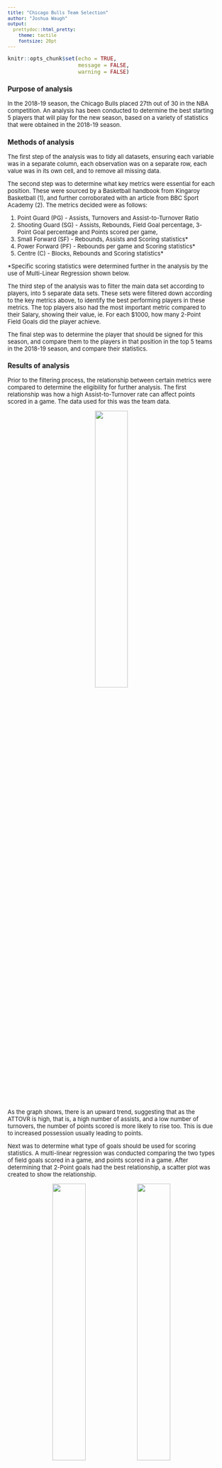 ```yaml
---
title: "Chicago Bulls Team Selection"
author: "Joshua Waugh"
output: 
  prettydoc::html_pretty:
    theme: tactile
    fontsize: 20pt
---
```


```r
knitr::opts_chunk$set(echo = TRUE,
                      message = FALSE,
                      warning = FALSE)

```

<style type="text/css">

body, td {
   font-size: 13px;
}
code.r{
  font-size: 12px;
}
pre {
  font-size: 12px
}
</style>


### Purpose of analysis

In the 2018-19 season, the Chicago Bulls placed 27th out of 30 in the NBA competition. An analysis has been conducted to determine the best starting 5 players that will play for the new season, based on a variety of statistics that were obtained in the 2018-19 season.

### Methods of analysis

The first step of the analysis was to tidy all datasets, ensuring each variable was in a separate column, each observation was on a separate row, each value was in its own cell, and to remove all missing data. 

The second step was to determine what key metrics were essential for each position. These were sourced by a Basketball handbook from Kingaroy Basketball (1), and further corroborated with an article from BBC Sport Academy (2). The metrics decided were as follows:

1. Point Guard (PG) - Assists, Turnovers and Assist-to-Turnover Ratio
2. Shooting Guard (SG) - Assists, Rebounds, Field Goal percentage, 3-Point Goal percentage and Points scored per game,
3. Small Forward (SF) - Rebounds, Assists and Scoring statistics*
4. Power Forward (PF) - Rebounds per game and Scoring statistics*
5. Centre (C) - Blocks, Rebounds and Scoring statistics*

*Specific scoring statistics were determined further in the analysis by the use of Multi-Linear Regression shown below.

The third step of the analysis was to filter the main data set according to players, into 5 separate data sets. These sets were filtered down according to the key metrics above, to identify the best performing players in these metrics. The top players also had the most important metric compared to their Salary, showing their value, ie. For each $1000, how many 2-Point Field Goals did the player achieve.

The final step was to determine the player that should be signed for this season, and compare them to the players in that position in the top 5 teams in the 2018-19 season, and compare their statistics.

### Results of analysis

Prior to the filtering process, the relationship between certain metrics were compared to determine the eligibility for further analysis. The first relationship was how a high Assist-to-Turnover rate can affect points scored in a game. The data used for this was the team data. 

<center>

![](figs/team_ATTOVR_vs_PTS-per-game.jpeg){width=40%}

</center>

As the graph shows, there is an upward trend, suggesting that as the ATTOVR is high, that is, a high number of assists, and a low number of turnovers, the number of points scored is more likely to rise too. This is due to increased possession usually leading to points.

Next was to determine what type of goals should be used for scoring statistics. A multi-linear regression was conducted comparing the two types of field goals scored in a game, and points scored in a game. After determining that 2-Point goals had the best relationship, a scatter plot was created to show the relationship.

<center>

![](figs/MLR_scoring.jpeg){width=40%} ![](figs/ind_2XP-per-game_vs_PTS-per-game.jpeg){width=40%}

</center>

These graphs both indicate that a large proportion of the team's points originate from 2-Point Goals.

Finally, a graph was drawn to show how frequently goals were scored after rebounds, specifically 2-Point Goals. This type of goal was chosen due to the fact that the ball would most likely been obtained in the key, thus 2-Point goals being the more frequently scored points in that zone.

<center>

![](figs/ind_X2P-per-game_vs_RBG.jpeg){width=40%}

</center>

The trend indicates that as rebounds per game, so does 2-Point goals, following the above hypothesis.

#### Point Guard

After filtering point guard players by those that were above average for assists, below average for turnovers and above average for ATTOVR, the data set was narrowed to the top 9 players. Although the top player, `Tyus Jones` had the best ATTOVR, the player I recommend chosing is `Monte Morris`, due to having a high ATTOVR, and also being quite a strong point scorer, scoring almost double the number of points over the season than Jones. Although shooting is not essential for a Point Guard, it will still be helpful to have a 5th player that is a strong pointscorer. When compared to players in the top 5 teams for ATTOVR, of which is is in one, he is the #1 Point Guard, as well as rating high for AST and Points, and relative to assists, has one of the lowest turnovers. Alongside this, at `$1,349,383`, he is one of the cheapest Point Guards in both the Top 5 teams as well as the top 9 filtered point guards.

#### Shooting Guard

To filter out the best shooting guard players, there were a few metrics that were observed. First was selecting the players that were above average in Field Goal Percentage and 3-Point Percentage. The data was then filtered by above average points per game and rebounds per game, leaving the data with 15 players. Alongside this, a general Points Percentage metric was created to show what percentage of points the player scored overall. The player chosen was `Bradley Beal`. He is the top scorer in points per game statistics, and is ranked high in all other metrics. When compared to the players in the top 5 teams to the points he scores per game, he is the top point scorer, scoring 4 points more per game than the second placed player. He is a more expensive player, at `$25,434,262`, however, due to his great statistics, he should prove beneficial for the team.

#### Small Forward

To determine the player best suited for the small forward position, the metrics that were used to refine the data were rebounds, assists and 2-Point Goals (as per results from the multilinear regression above). Another metric was also created, the Rebound-to-2-Point-Goal (RTPG) Ratio. This was to determine the likelihood a 2-Point Goal being scored off the back of an offensive rebound. After the top 11 players were finalised, `Nicolas Batum` was chosen to be the player we sign. Although he he doesnt have a very high offensive rebound statistic, and subsequently a low RTBG value, he dominates the field in the other rebound and assist stats, is highly ranked in his shooting percentages for all types of goals, and also has the number of points scored in a game. Compared to the top 5 teams, in all metrics, Batum ranks similarly in all rebounds, except for offensive rebounds. In offensive rebounds, he is ranked third. In this data pool, 3 of the overall top 5 teams were included, showing that earning offensive rebounds aren't necessarily a top priority in their game when it comes to scoring points. Due to this, assists per game was the main important metric, as it shows the player's involvement, of which Batum was ranked second in this data pool. With his price at `$24,000,000`, he has an important role in our team, both with his impressive shooting accuracy, ability to obtain defensive rebounds, and his high number of assists.

#### Power Forward



#### Centre

The selection process of the final position of centres was simple, sorting above average players in blocks, rebounds and 2-Point Goal statistics. Once again, the RTPG Ratio was also used in this position. This process left 11 potential centres to choose from. `Montrezl Harrell` excells in all scoring statistics, blocking, and the RTPG Ratio, however when it comes to Rebounds, he is about average in the data pool. Despite this, at just `$6,000,000`, he is a valuable player who should be added to our team. When this player is compared to the centres in the Top 5 teams, he ranks similarly, with high levels in scoring and RTPG Ratio, and about average in rebounds

### Recommendations for the team

According to the above results, the team that should be selected is:

* Point Guard - Monte Morris from the Denver Nuggets at $1,349,383
* Shooting Guard - Bradley Beal from the Washington Wizards at $25,434,262
* Small Forward - Nicholas Batum from the Charlotte Hornets at $24,000,000
* Power Forward - John Collins from the Atlanta Hawks at $2,299,080
* Centre - Steven Adams from the Oklahoma City Thunder at $24,157,304 - During training, this player should work on his ability to block using drills to improve this statistics and become a more well rounded centre.

Choosing these players will cost the club \$100,000,000 and will leave \$18,000,000 to spend on other players for the squad.

### References

1. Basketball, Kingaroy. Basketball positions [Internet]. Kingaroy: Kingaroy Amateur Basketball Association; n.d. [cited 2020 April 19]. Available from: https://websites.sportstg.com/get_file.cgi?id=36250836
2. Academy, BBC Sport. Basketball players [Internet]. London: BBC; 2020 [cited 2020 April 19]. Available from: http://news.bbc.co.uk/sportacademy/bsp/hi/basketball/rules/players/html/default.stm